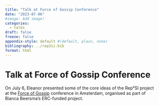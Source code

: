 ```yaml
---
title: "Talk at Force of Gossip Conference"
date: "2023-07-06"
#image: Add image!
categories: 
  - talks
draft: false
freeze: false
appendix-style: default #(default, plain, none)
bibliography: ../rep2si.bib
format: html
---
```


# Talk at Force of Gossip Conference

On July 6, Eleanor presented some of the core ideas of the Rep²SI project at the [Force of Gossip](https://vu.nl/en/about-vu/research-institutes/force-of-gossip) conference in Amsterdam, organised as part of Bianca Beersma's ERC-funded project. 

